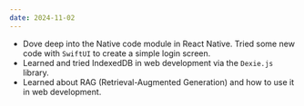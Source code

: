 ```yaml
---
date: 2024-11-02
---
```


- Dove deep into the Native code module in React Native. Tried some new code with `SwiftUI` to create a simple login screen.
- Learned and tried IndexedDB in web development via the `Dexie.js` library.
- Learned about RAG (Retrieval-Augmented Generation) and how to use it in web development.
